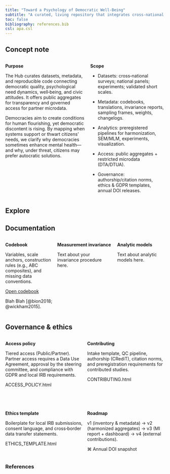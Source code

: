 ```yaml
---
title: "Toward a Psychology of Democratic Well‑Being"
subtitle: "A curated, living repository that integrates cross‑national, longitudinal, and experimental evidence on how democratic contexts shape psychological basic needs (autonomy, competence, relatedness) and, in turn, citizens’ well‑being and civic engagement. Built for cumulative, open, and policy‑relevant science."
toc: false
bibliography: references.bib
csl: apa.csl
---
```


<!-- ::: {.columns style="display:flex; gap:1em;"} -->
<!-- ::: {.column width="35%"} -->
<!-- ![](datahublogo.png) -->

<!-- ::: -->
<!-- ::: {.column width="65%"} -->

<!-- ::: -->
<!-- ::: -->

## Concept note

::: {.columns style="display:flex; gap:1em;"}
::: {.column width="52%" .bg-blue}
**Purpose**

The Hub curates datasets, metadata, and reproducible code connecting democratic quality, psychological need dynamics, well‑being, and civic attitudes. It offers public aggregates for transparency and governed access for partner microdata.

:::{.callout-note title="Rationale"}
Democracies aim to create conditions for human flourishing, yet democratic discontent is rising. By mapping when systems support or thwart citizens’ needs, we clarify why democracies sometimes enhance mental health—and why, under threat, citizens may prefer autocratic solutions.
:::
:::
::: {.column width="48%" .bg-blue}
**Scope**

* Datasets: cross‑national surveys; national panels; experiments; validated short scales.

* Metadata: codebooks, translations, invariance reports, sampling frames, weights, changelogs.

* Analytics: preregistered pipelines for harmonization, SEM/MLM, experiments, visualization.

* Access: public aggregates + restricted microdata (DTA/DTUA).

* Governance: authorship/citation norms, ethics & GDPR templates, annual DOI releases.

:::
:::

## Explore

## Documentation

::: {.columns style="display:flex; gap:1em;"}

::: {.column width="30%" .bg-blue}
**Codebook**

Variables, scale anchors, construction rules (e.g., ABC composites), and missing data conventions.

<a href="report.qmd" class="btn btn-secondary">Open codebook</a>

<!-- 🪄 You can adjust the color with other Bootstrap classes: -->
<!-- btn-primary → blue -->
<!-- btn-secondary → grey -->
<!-- btn-success → green -->
<!-- btn-danger → red -->
<!-- btn-info → teal -->
<!-- btn-warning → yellow -->
<!-- and the size: -->
<!-- btn-sm → small -->
<!-- btn-lg → large -->

Blah Blah [@bion2018; @wickham2015].
:::

::: {.column width="35%" .bg-blue}
**Measurement invariance**

Text about your invariance procedure here.
:::

::: {.column width="30%" .bg-blue}
**Analytic models**

Text about analytic models here.
:::

:::

## Governance & ethics

::: {.columns style="display:flex; gap:1em;"}
::: {.column width="50%" .bg-blue}
**Access policy**

Tiered access (Public/Partner). Partner access requires a Data Use Agreement, approval by the steering committee, and compliance with GDPR and local IRB requirements.

ACCESS_POLICY.html

:::
::: {.column width="50%" .bg-blue}
**Contributing**

Intake template, QC pipeline, authorship (CRediT), citation norms, and preregistration requirements for contributed studies.

CONTRIBUTING.html

:::
:::

<br> 

::: {.columns style="display:flex; gap:1em;"}
::: {.column width="50%" .bg-blue}
**Ethics template**

Boilerplate for local IRB submissions, consent language, and cross‑border data transfer statements.

ETHICS_TEMPLATE.html

:::
::: {.column width="50%"  .bg-blue}
**Roadmap**

v1 (inventory & metadata) → v2 (harmonized aggregates) → v3 (MI report + dashboard) → v4 (external contributions).

⌘
Annual DOI snapshot
:::

:::

### References

::: {#refs}
:::